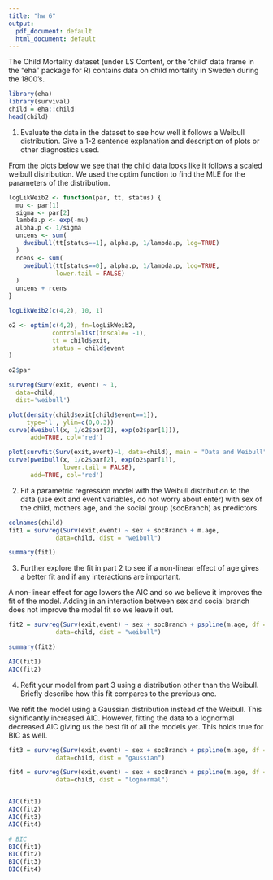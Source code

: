 ---
title: "hw 6"
output:
  pdf_document: default
  html_document: default
---

The Child Mortality dataset (under LS Content, or the 'child' data frame in the "eha" package for R) contains data on child mortality in Sweden during the 1800's.

```{r}
library(eha)
library(survival)
child = eha::child
head(child)
```


1. Evaluate the data in the dataset to see how well it follows a Weibull distribution.  Give a 1-2 sentence explanation and description of plots or other diagnostics used.


From the plots below we see that the child data looks like it follows a scaled weibull distribution. We used the optim function to find the MLE for the parameters of the distribution.
```{r}
logLikWeib2 <- function(par, tt, status) {
  mu <- par[1]
  sigma <- par[2]
  lambda.p <- exp(-mu)
  alpha.p <- 1/sigma
  uncens <- sum(
    dweibull(tt[status==1], alpha.p, 1/lambda.p, log=TRUE)
  )
  rcens <- sum(
    pweibull(tt[status==0], alpha.p, 1/lambda.p, log=TRUE,
             lower.tail = FALSE)
  )
  uncens + rcens
}

logLikWeib2(c(4,2), 10, 1)

o2 <- optim(c(4,2), fn=logLikWeib2,
            control=list(fnscale= -1),
            tt = child$exit,
            status = child$event
)

o2$par

survreg(Surv(exit, event) ~ 1, 
  data=child,
  dist='weibull')

plot(density(child$exit[child$event==1]),
     type='l', ylim=c(0,0.3))
curve(dweibull(x, 1/o2$par[2], exp(o2$par[1])),
      add=TRUE, col='red')

plot(survfit(Surv(exit,event)~1, data=child), main = "Data and Weibull")
curve(pweibull(x, 1/o2$par[2], exp(o2$par[1]),
               lower.tail = FALSE),
      add=TRUE, col='red')
```




2. Fit a parametric regression model with the Weibull distribution to the data (use exit and event variables, do not worry about enter) with sex of the child, mothers age, and the social group (socBranch) as predictors.

```{r}
colnames(child)
fit1 = survreg(Surv(exit,event) ~ sex + socBranch + m.age,
             data=child, dist = "weibull")

summary(fit1)
```


3. Further explore the fit in part 2 to see if a non-linear effect of age gives a better fit and if any interactions are important.


A non-linear effect for age lowers the AIC and so we believe it improves the fit of the model. Adding in an interaction between sex and social branch does not improve the model fit so we leave it out.
```{r}

fit2 = survreg(Surv(exit,event) ~ sex + socBranch + pspline(m.age, df = 4),
             data=child, dist = "weibull")

summary(fit2)

AIC(fit1)
AIC(fit2)
```


4. Refit your model from part 3 using a distribution other than the Weibull.  Briefly describe how this fit compares to the previous one.

We refit the model using a Gaussian distribution instead of the Weibull. This significantly increased AIC. However, fitting the data to a lognormal decreased AIC giving us the best fit of all the models yet. This holds true for BIC as well.
```{r}
fit3 = survreg(Surv(exit,event) ~ sex + socBranch + pspline(m.age, df = 4),
             data=child, dist = "gaussian")

fit4 = survreg(Surv(exit,event) ~ sex + socBranch + pspline(m.age, df = 4),
             data=child, dist = "lognormal")


AIC(fit1)
AIC(fit2)
AIC(fit3)
AIC(fit4)

# BIC
BIC(fit1)
BIC(fit2)
BIC(fit3)
BIC(fit4)
```

